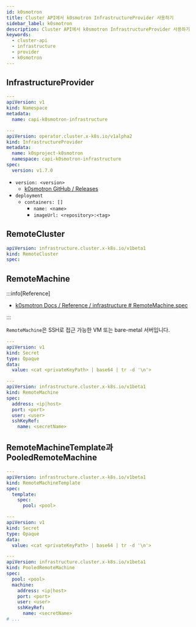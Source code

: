 ```yaml
---
id: k0smotron
title: Cluster API에서 k0smotron InfrastructureProvider 사용하기
sidebar_label: k0smotron
description: Cluster API에서 k0smotron InfrastructureProvider 사용하기
keywords:
  - cluster-api
  - infrastructure
  - provider
  - k0smotron
---
```


## InfrastructureProvider

```yaml
---
apiVersion: v1
kind: Namespace
metadata:
  name: capi-k0smotron-infrastructure

---
apiVersion: operator.cluster.x-k8s.io/v1alpha2
kind: InfrastructureProvider
metadata:
  name: k0sproject-k0smotron
  namespace: capi-k0smotron-infrastructure
spec:
  version: v1.7.0
```

- `version: <version>`
  - [k0smotron GitHub / Releases](https://github.com/k0sproject/k0smotron/releases)
- `deployment`
  - `containers: []`
    - `name: <name>`
    - `imageUrl: <repository>:<tag>`

## RemoteCluster

```yaml
apiVersion: infrastructure.cluster.x-k8s.io/v1beta1
kind: RemoteCluster
spec:
```

## RemoteMachine

:::info[Reference]

- [k0smotron Docs / Reference / infrastructure # RemoteMachine.spec](https://docs.k0smotron.io/stable/resource-reference/infrastructure.cluster.x-k8s.io-v1beta1/#remotemachinespec)

:::

`RemoteMachine`은 SSH로 접근 가능한 VM 또는 bare-metal 서버입니다.

```yaml
---
apiVersion: v1
kind: Secret
type: Opaque
data:
  value: <cat <privateKeyPath> | base64 | tr -d '\n'>

---
apiVersion: infrastructure.cluster.x-k8s.io/v1beta1
kind: RemoteMachine
spec:
  address: <ip|host>
  port: <port>
  user: <user>
  sshKeyRef:
    name: <secretName>
```

## RemoteMachineTemplate과 PooledRemoteMachine

```yaml
---
apiVersion: infrastructure.cluster.x-k8s.io/v1beta1
kind: RemoteMachineTemplate
spec:
  template:
    spec:
      pool: <pool>

---
apiVersion: v1
kind: Secret
type: Opaque
data:
  value: <cat <privateKeyPath> | base64 | tr -d '\n'>

---
apiVersion: infrastructure.cluster.x-k8s.io/v1beta1
kind: PooledRemoteMachine
spec:
  pool: <pool>
  machine:
    address: <ip|host>
    port: <port>
    user: <user>
    sshKeyRef:
      name: <secretName>
# ...
```
